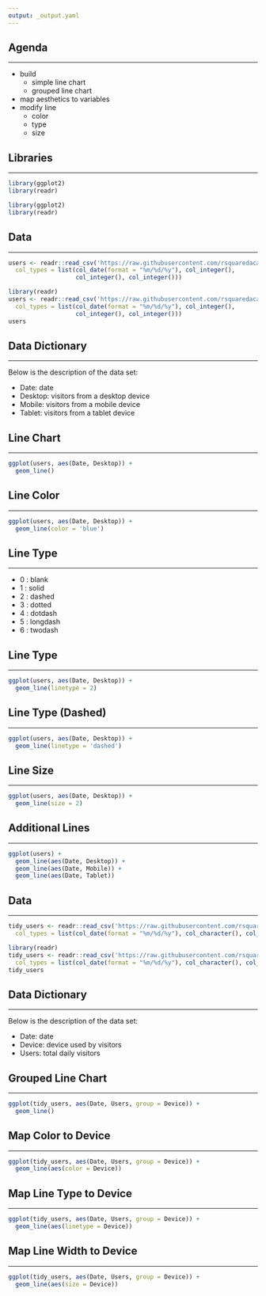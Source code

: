 ```yaml
---
output: _output.yaml
---
```


## {data-background="gg_line.png"}

## Agenda

<hr>

- build 
    - simple line chart
    - grouped line chart
- map aesthetics to variables
- modify line
    - color
    - type
    - size

## Libraries

<hr>

```r
library(ggplot2)
library(readr)
```

```r
library(ggplot2)
library(readr)
```

## Data

<hr>

```r
users <- readr::read_csv('https://raw.githubusercontent.com/rsquaredacademy/datasets/master/users_device.csv',
  col_types = list(col_date(format = "%m/%d/%y"), col_integer(),
                   col_integer(), col_integer()))
```

```r
library(readr)
users <- readr::read_csv('https://raw.githubusercontent.com/rsquaredacademy/datasets/master/users_device.csv',
  col_types = list(col_date(format = "%m/%d/%y"), col_integer(),
                   col_integer(), col_integer()))
users
```


## Data Dictionary

<hr>

Below is the description of the data set:

- Date: date 
- Desktop: visitors from a desktop device
- Mobile: visitors from a mobile device
- Tablet: visitors from a tablet device

## Line Chart

<hr>

```r
ggplot(users, aes(Date, Desktop)) +
  geom_line()
```

## Line Color

<hr>

```r
ggplot(users, aes(Date, Desktop)) +
  geom_line(color = 'blue')
```

## Line Type

<hr>

- 0 : blank
- 1 : solid
- 2 : dashed
- 3 : dotted
- 4 : dotdash
- 5 : longdash
- 6 : twodash

## Line Type

<hr>

```r
ggplot(users, aes(Date, Desktop)) +
  geom_line(linetype = 2)
```

## Line Type (Dashed)

<hr>

```r
ggplot(users, aes(Date, Desktop)) +
  geom_line(linetype = 'dashed')
```

## Line Size

<hr>

```r
ggplot(users, aes(Date, Desktop)) +
  geom_line(size = 2)
```

## Additional Lines

<hr>

```r
ggplot(users) +
  geom_line(aes(Date, Desktop)) +
  geom_line(aes(Date, Mobile)) +
  geom_line(aes(Date, Tablet)) 
```

## Data

<hr>

```r
tidy_users <- readr::read_csv('https://raw.githubusercontent.com/rsquaredacademy/datasets/master/tidy_users.csv',
  col_types = list(col_date(format = "%m/%d/%y"), col_character(), col_integer()))
```

```r
library(readr)
tidy_users <- readr::read_csv('https://raw.githubusercontent.com/rsquaredacademy/datasets/master/tidy_users.csv',
  col_types = list(col_date(format = "%m/%d/%y"), col_character(), col_integer()))
tidy_users
```


## Data Dictionary

<hr>

Below is the description of the data set:

- Date: date 
- Device: device used by visitors
- Users: total daily visitors

## Grouped Line Chart

<hr>

```r
ggplot(tidy_users, aes(Date, Users, group = Device)) +
  geom_line()
```

## Map Color to Device

<hr>

```r
ggplot(tidy_users, aes(Date, Users, group = Device)) +
  geom_line(aes(color = Device))
```

## Map Line Type to Device

<hr>

```r
ggplot(tidy_users, aes(Date, Users, group = Device)) +
  geom_line(aes(linetype = Device))
```

## Map Line Width to Device

<hr>

```r
ggplot(tidy_users, aes(Date, Users, group = Device)) +
  geom_line(aes(size = Device))
```

## {data-background="thankyou.png"}

